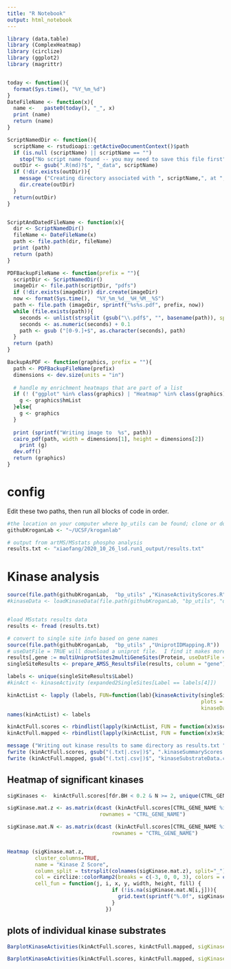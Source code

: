 ```yaml
---
title: "R Notebook"
output: html_notebook
---
```

```r
library (data.table)
library (ComplexHeatmap)
library (circlize)
library (ggplot2)
library (magrittr)


today <- function(){
  format(Sys.time(), "%Y_%m_%d")
}
DateFileName <- function(x){
  name <-   paste0(today(), "_", x)
  print (name)
  return (name)
}

ScriptNamedDir <- function(){
  scriptName <- rstudioapi::getActiveDocumentContext()$path
  if (is.null (scriptName) || scriptName == "")
    stop("No script name found -- you may need to save this file first")
  outDir <- gsub(".R(md)?$", "_data", scriptName)
  if (!dir.exists(outDir)){
    message ("Creating directory associated with ", scriptName,", at ", outDir)
    dir.create(outDir)
  }
  return(outDir)
}


ScriptAndDatedFileName <- function(x){
  dir <- ScriptNamedDir()
  fileName <- DateFileName(x)
  path <- file.path(dir, fileName)
  print (path)
  return (path)
}

PDFBackupFileName <- function(prefix = ""){
  scriptDir <- ScriptNamedDir()
  imageDir <- file.path(scriptDir, "pdfs")
  if (!dir.exists(imageDir)) dir.create(imageDir)
  now <- format(Sys.time(),  "%Y_%m_%d__%H_%M__%S")
  path <- file.path (imageDir, sprintf("%s%s.pdf", prefix, now))
  while (file.exists(path)){
    seconds <- unlist(strsplit (gsub("\\.pdf$", "", basename(path)), split = "_"))[8]
    seconds <- as.numeric(seconds) + 0.1
    path <- gsub ("[0-9.]+$", as.character(seconds), path)
  }
  return (path)
}

BackupAsPDF <- function(graphics, prefix = ""){
  path <- PDFBackupFileName(prefix)
  dimensions <- dev.size(units = "in")
  
  # handle my enrichment heatmaps that are part of a list
  if (! ("ggplot" %in% class(graphics) | "Heatmap" %in% class(graphics) | "HeatmapList" %in% class(graphics))){
    g <- graphics$hmList    
  }else{
    g <- graphics
  }
  
  print (sprintf("Writing image to  %s", path))
  cairo_pdf(path, width = dimensions[1], height = dimensions[2])
    print (g)
  dev.off()
  return (graphics)
}

```

# config
Edit these two paths, then run all blocks of code in order.
```r
#the location on your computer where bp_utils can be found; clone or download from link at https://github.com/kroganlab
githubKroganLab <- "~/UCSF/kroganlab"

# output from artMS/MSstats phospho analysis
results.txt <- "xiaofang/2020_10_26_lsd.run1_output/results.txt"

```


# Kinase analysis

```r
source(file.path(githubKroganLab,  "bp_utils" ,"KinaseActivityScores.R"))
#kinaseData <- loadKinaseData(file.path(githubKroganLab, "bp_utils", "data", "kinaseSiteList_BachmanGyoriSorger2019.csv.gz"))[]


#load MSstats results data
results <- fread (results.txt)

# convert to single site info based on gene names
source(file.path(githubKroganLab,  "bp_utils" ,"UniprotIDMapping.R"))
# useDatFile = TRUE will download a uniprot file.  I find it makes more/better matches than the default BioConductor annotation dB
results[,gene := multiUniprotSites2multiGeneSites(Protein, useDatFile = TRUE)] 
singleSiteResults <- prepare_AMSS_ResultsFile(results, column = "gene")

labels <- unique(singleSiteResults$Label)
#kinAct <- kinaseActivity (expanded2SingleSites[Label == labels[4]])

kinActList <- lapply (labels, FUN=function(lab){kinaseActivity(singleSiteResults[Label == lab & representative==TRUE],
                                                               plots = FALSE,
                                                               kinaseData = kinaseData)})
names(kinActList) <- labels

kinActFull.scores <- rbindlist(lapply(kinActList, FUN = function(x)x$scores), idcol="Label")
kinActFull.mapped <- rbindlist(lapply(kinActList, FUN = function(x)x$kinaseMapped)) # Label is already in these tables

message ("Writing out kinase results to same directory as results.txt ", results.txt)
fwrite (kinActFull.scores, gsub("(.txt|.csv|)$", ".kinaseSummaryScores.csv", results.txt))
fwrite (kinActFull.mapped, gsub("(.txt|.csv|)$", "kinaseSubstrateData.csv", results.txt))

```

## Heatmap of significant kinases
```r
sigKinases <-  kinActFull.scores[fdr.BH < 0.2 & N >= 2, unique(CTRL_GENE_NAME)]

sigKinase.mat.z <- as.matrix(dcast (kinActFull.scores[CTRL_GENE_NAME %in% sigKinases], CTRL_GENE_NAME~Label, value.var = "Z"),
                              rownames = "CTRL_GENE_NAME")

sigKinase.mat.N <- as.matrix(dcast (kinActFull.scores[CTRL_GENE_NAME %in% sigKinases], CTRL_GENE_NAME~Label, value.var = "N"),
                                  rownames = "CTRL_GENE_NAME")


Heatmap (sigKinase.mat.z, 
         cluster_columns=TRUE, 
         name = "Kinase Z Score",
         column_split = tstrsplit(colnames(sigKinase.mat.z), split="_")[[1]],
         col = circlize::colorRamp2(breaks = c(-3, 0, 0, 3), colors = c("blue", "gray", "gray", "red")),  # two midpoints in case you want to have a wider gray bar around 0
         cell_fun = function(j, i, x, y, width, height, fill) {
                                  if (!is.na(sigKinase.mat.N[i,j])){
                                    grid.text(sprintf("%.0f", sigKinase.mat.N[i, j]), x, y, gp = gpar(fontsize=10, col="white"))
                                  }
                                })


```


## plots of individual kinase substrates


```r
BarplotKinaseActivities(kinActFull.scores, kinActFull.mapped, sigKinases = sigKinases)

BarplotKinaseActivities(kinActFull.scores, kinActFull.mapped, sigKinases = sigKinases, reverse=TRUE)

```